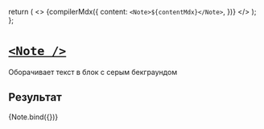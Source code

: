 
<Meta title="Post/Note" decorators={[GridDecorator]} />

  return (
    <>
      {compilerMdx({
        content: `<Note>${contentMdx}</Note>`,
      })}
    </>
  );
};

# [`<Note />`](http://s.csssr.ru/U31J879TR/20200527124836.jpg)

Оборачивает текст в блок с серым бекграундом

## Результат

<Canvas>
  <Story
    height="250px"
    name="Default"
    args={{
      contentMdx: `Venenatis cras sed felis eget velit. Consectetur libero id faucibus nisl tincidunt. Gravida in fermentum et sollicitudin ac orci phasellus egestas tellus. Volutpat consequat mauris nunc congue nisi vitae. Id aliquet risus feugiat in ante metus dictum at tempor.`,
    }}
  >
    {Note.bind({})}
  </Story>
</Canvas>
